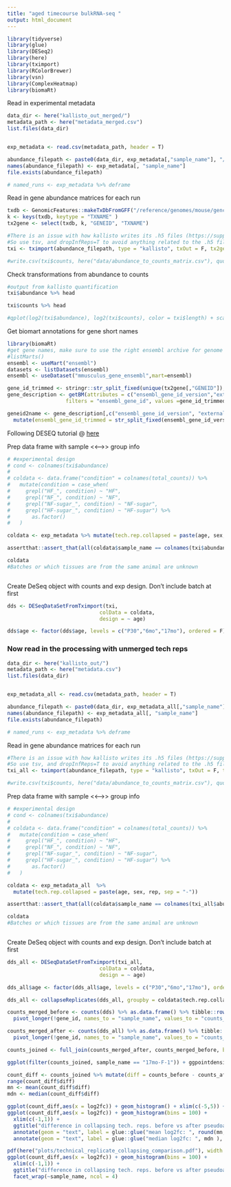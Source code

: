 ```yaml
---
title: "aged timecourse bulkRNA-seq "
output: html_document
---
```



```r
library(tidyverse)
library(glue)
library(DESeq2)
library(here)
library(tximport)
library(RColorBrewer)
library(vsn)
library(ComplexHeatmap)
library(biomaRt)
```

Read in experimental metadata
```r
data_dir <- here("kallisto_out_merged/")
metadata_path <- here("metadata_merged.csv")
list.files(data_dir)


exp_metadata <- read.csv(metadata_path, header = T)

abundance_filepath <- paste0(data_dir, exp_metadata[,"sample_name"], "/abundance.tsv")
names(abundance_filepath) <- exp_metadata[, "sample_name"]
file.exists(abundance_filepath)

# named_runs <- exp_metadata %>% deframe
```

Read in gene abundance matrices for each run
```r
txdb <- GenomicFeatures::makeTxDbFromGFF("/reference/genomes/mouse/gencode/vM27/gencode.vM27.annotation.gff3.gz")
k <- keys(txdb, keytype = "TXNAME" )
tx2gene <- select(txdb, k, "GENEID", "TXNAME")

#There is an issue with how kallisto writes its .h5 files (https://support.bioconductor.org/p/130419/)
#So use tsv, and dropInfReps=T to avoid anything related to the .h5 file
txi <- tximport(abundance_filepath, type = "kallisto", txOut = F, tx2gene = tx2gene, ignoreAfterBar = T, dropInfReps = T, countsFromAbundance = "scaledTPM")

#write.csv(txi$counts, here("data/abundance_to_counts_matrix.csv"), quote = F)
```

Check transformations from abundance to counts
```r
#output from kallisto quantification
txi$abundance %>% head

txi$counts %>% head

#qplot(log2(txi$abundance), log2(txi$counts), color = txi$length) + scale_color_gradient(name = "tx length", trans = "log2",breaks = c(500, 10000, 30000, 60000, 120000), labels = c(500, 10000, 30000, 60000, 120000))
```




Get biomart annotations for gene short names
```r
library(biomaRt)
#get gene names, make sure to use the right ensembl archive for genome used for alignment
#listMarts() 
ensembl <- useMart("ensembl")
datasets <- listDatasets(ensembl)
ensembl <- useDataset("mmusculus_gene_ensembl",mart=ensembl)

gene_id_trimmed <- stringr::str_split_fixed(unique(tx2gene[,"GENEID"]),"\\.",2)[,1]
gene_description <- getBM(attributes = c("ensembl_gene_id_version","external_gene_name","description","chromosome_name"),
                   filters = "ensembl_gene_id", values =gene_id_trimmed,  mart = ensembl)

geneid2name <- gene_description[,c("ensembl_gene_id_version", "external_gene_name")] %>% 
  mutate(ensembl_gene_id_trimmed = str_split_fixed(ensembl_gene_id_version, "\\.", 2) %>% .[,1])

```

Following DESEQ tutorial @ [here](http://bioconductor.org/packages/release/bioc/vignettes/DESeq2/inst/doc/DESeq2.html)

Prep data frame with sample <<-->> group info
```r
# #experimental design
# cond <- colnames(txi$abundance)
# 
# coldata <- data.frame("condition" = colnames(total_counts)) %>%
#   mutate(condition = case_when(
#     grepl("HF_", condition) ~ "HF",
#     grepl("NF_", condition) ~ "NF",
#     grepl("NF-sugar_", condition) ~ "NF-sugar",
#     grepl("HF-sugar_", condition) ~ "HF-sugar") %>%
#       as.factor()
#   ) 

coldata <- exp_metadata %>% mutate(tech.rep.collapsed = paste(age, sex, rep, sep = "-"))

assertthat::assert_that(all(coldata$sample_name == colnames(txi$abundance)))

coldata 
#Batches or which tissues are from the same animal are unknown



```
Create DeSeq object with counts and exp design. Don't include batch at first
```r

dds <- DESeqDataSetFromTximport(txi,
                              colData = coldata,
                              design = ~ age)

dds$age <- factor(dds$age, levels = c("P30","6mo","17mo"), ordered = F)


```

### Now read in the processing with unmerged tech reps

```r
data_dir <- here("kallisto_out/")
metadata_path <- here("metadata.csv")
list.files(data_dir)


exp_metadata_all <- read.csv(metadata_path, header = T)

abundance_filepath <- paste0(data_dir, exp_metadata_all[,"sample_name"], "/abundance.tsv")
names(abundance_filepath) <- exp_metadata_all[, "sample_name"]
file.exists(abundance_filepath)

# named_runs <- exp_metadata %>% deframe
```

Read in gene abundance matrices for each run
```r
#There is an issue with how kallisto writes its .h5 files (https://support.bioconductor.org/p/130419/)
#So use tsv, and dropInfReps=T to avoid anything related to the .h5 file
txi_all <- tximport(abundance_filepath, type = "kallisto", txOut = F, tx2gene = tx2gene, ignoreAfterBar = T, dropInfReps = T, countsFromAbundance = "scaledTPM")

#write.csv(txi$counts, here("data/abundance_to_counts_matrix.csv"), quote = F)
```

Prep data frame with sample <<-->> group info
```r
# #experimental design
# cond <- colnames(txi$abundance)
# 
# coldata <- data.frame("condition" = colnames(total_counts)) %>%
#   mutate(condition = case_when(
#     grepl("HF_", condition) ~ "HF",
#     grepl("NF_", condition) ~ "NF",
#     grepl("NF-sugar_", condition) ~ "NF-sugar",
#     grepl("HF-sugar_", condition) ~ "HF-sugar") %>%
#       as.factor()
#   ) 

coldata <- exp_metadata_all  %>% 
  mutate(tech.rep.collapsed = paste(age, sex, rep, sep = "-")) 

assertthat::assert_that(all(coldata$sample_name == colnames(txi_all$abundance)))

coldata 
#Batches or which tissues are from the same animal are unknown



```
Create DeSeq object with counts and exp design. Don't include batch at first
```r

dds_all <- DESeqDataSetFromTximport(txi_all,
                              colData = coldata,
                              design = ~ age)

dds_all$age <- factor(dds_all$age, levels = c("P30","6mo","17mo"), ordered = F)

dds_all <- collapseReplicates(dds_all, groupby = coldata$tech.rep.collapsed, run = rownames(coldata))

```

```r
counts_merged_before <- counts(dds) %>% as.data.frame() %>% tibble::rownames_to_column(var = "gene_id") %>%
  pivot_longer(!gene_id, names_to = "sample_name", values_to = "counts_before") %>% mutate(merge = "before")

counts_merged_after <- counts(dds_all) %>% as.data.frame() %>% tibble::rownames_to_column(var = "gene_id") %>%
  pivot_longer(!gene_id, names_to = "sample_name", values_to = "counts_after") %>% mutate(merge = "after")

counts_joined <- full_join(counts_merged_after, counts_merged_before, by = c("gene_id","sample_name"))
```

```r
ggplot(filter(counts_joined, sample_name == "17mo-F-1")) + ggpointdensity::geom_pointdensity(aes(x = counts_before, y = counts_after)) + scale_x_log10() + scale_y_log10() + geom_abline(slope = 1, intercept = 0, color = "red", linetype = "dashed")
```
```r
count_diff <- counts_joined %>% mutate(diff = counts_before - counts_after, log2fc = log2(counts_before / counts_after)) 
range(count_diff$diff)
mn <- mean(count_diff$diff)
mdn <- median(count_diff$diff)

ggplot(count_diff,aes(x = log2fc)) + geom_histogram() + xlim(c(-5,5)) + ggtitle("difference in collapsing tech. reps. before vs after pseudoalignment")
ggplot(count_diff,aes(x = log2fc)) + geom_histogram(bins = 100) +
  xlim(c(-1,1)) +
  ggtitle("difference in collapsing tech. reps. before vs after pseudoalignment") + 
  annotate(geom = "text", label = glue::glue("mean log2fc: ", round(mn, 8 )), x = 0.5, y = 2e5) +
  annotate(geom = "text", label = glue::glue("median log2fc: ", mdn ), x = 0.5, y = 1.8e5)

pdf(here("plots/technical_replicate_collapsing_comparison.pdf"), width = 10, height = 10)
ggplot(count_diff,aes(x = log2fc)) + geom_histogram(bins = 100) +
  xlim(c(-1,1)) +
  ggtitle("difference in collapsing tech. reps. before vs after pseudoalignment") +
  facet_wrap(~sample_name, ncol = 4)

```

